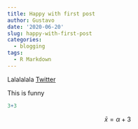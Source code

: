 ```yaml
---
title: Happy with first post
author: Gustavo
date: '2020-06-20'
slug: happy-with-first-post
categories:
  - blogging
tags:
  - R Markdown
---
```


Lalalalala 
[Twitter](htpps://www.twitter.com)

This is funny

```r

3+3
```

$$\bar{x}=\alpha + 3$$
